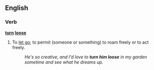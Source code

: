 ==English==

===Verb===
'''[[turn]] [[loose]]'''
#{{idiom}} To [[let go]]; to permit (someone or something) to roam freely or to act freely.
#:''He's so creative, and I'd love to '''turn him loose''' in my garden sometime and see what he dreams up.''